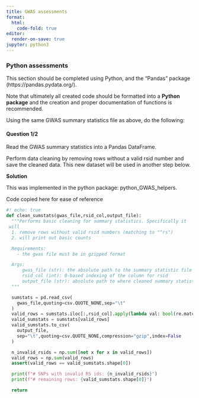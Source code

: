 ```yaml
---
title: GWAS assessments
format:
  html:
    code-fold: true
editor:
  render-on-save: true
jupyter: python3
---
```


### Python assessments

This section should be completed using Python, and the “Pandas” package (https://pandas.pydata.org/). 

Note that ultimately all created code should be formatted into a **Python package** and the creation and proper documentation of functions is recommended. 

Using the same GWAS summary statistics file as above, do the following:


#### Question 1/2

Read the GWAS summary statistics into a Pandas DataFrame.

Perform data cleaning by removing rows without a valid rsid number and save the
cleaned data. This new dataset will be used in another step below.

**Solution**

This was implemented in the python package: python_GWAS_helpers.

Code copied here for ease of reference

```python
#! echo: true
def clean_sumstats(gwas_file,rsid_col,output_file):
  """Performs basic cleaning for summary statistics. Specifically it
 will
  1. remove rows without valid rsid numbers (matching to "^rs")
  2. will print out basic counts

  Requirements:
    - the gwas file must be in gzipped format

  Args:
      gwas_file (str): the absolute path to the summary statistic file in gzipped format
      rsid_col (int): 0-based indexing of the column for rsid
      output_file (str): absolute path to where cleaned summary statistics are stored
  """

  sumstats = pd.read_csv(
    gwas_file,quoting=csv.QUOTE_NONE,sep="\t"
  )
  valid_rows = sumstats.iloc[:,rsid_col].apply(lambda val: bool(re.match("^rs",val)))
  valid_sumstats = sumstats[valid_rows]
  valid_sumstats.to_csv(
    output_file,
    sep="\t",quoting=csv.QUOTE_NONE,compression="gzip",index=False
  )

  n_invalid_rsids = np.sum([not x for x in valid_rows])
  valid_rows = np.sum(valid_rows)
  assert(valid_rows == valid_sumstats.shape[0])

  print(f"# SNPs with invalid RS ids: {n_invalid_rsids}")
  print(f"# remaining rows: {valid_sumstats.shape[0]}")

  return
```